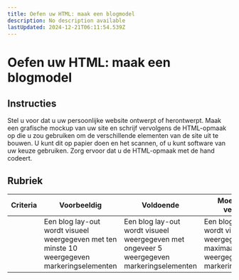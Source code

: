 ```yaml
---
title: Oefen uw HTML: maak een blogmodel
description: No description available
lastUpdated: 2024-12-21T06:11:54.539Z
---
```


# Oefen uw HTML: maak een blogmodel

## Instructies

Stel u voor dat u uw persoonlijke website ontwerpt of herontwerpt. Maak een grafische mockup van uw site en schrijf vervolgens de HTML-opmaak op die u zou gebruiken om de verschillende elementen van de site uit te bouwen. U kunt dit op papier doen en het scannen, of u kunt software van uw keuze gebruiken. Zorg ervoor dat u de HTML-opmaak met de hand codeert.

## Rubriek

| Criteria | Voorbeeldig                                                                           | Voldoende                                                                         | Moet worden verbeterd                                                                 |
| -------- | ----------------------------------------------------------------------------------- | -------------------------------------------------------------------------------- | --------------------------------------------------------------------------------- |
|          | Een blog lay-out wordt visueel weergegeven met ten minste 10 weergegeven markeringselementen | Een blog lay-out wordt visueel weergegeven met ongeveer 5 weergegeven markeringselementen | Een blog lay-out wordt visueel weergegeven met maximaal 3 weergegeven markeringselementen |
